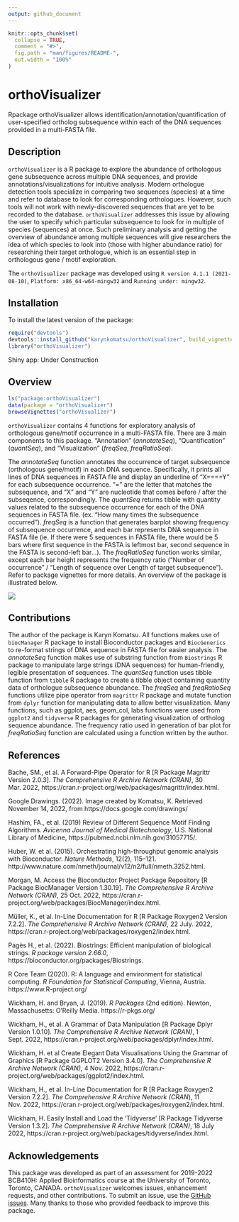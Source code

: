 ```yaml
---
output: github_document
---
```


<!-- README.md is generated from README.Rmd. Please edit that file -->

```r
knitr::opts_chunk$set(
  collapse = TRUE,
  comment = "#>",
  fig.path = "man/figures/README-",
  out.width = "100%"
)
```

# orthoVisualizer

Rpackage orthoVisualizer allows identification/annotation/quantification of user-specified ortholog subsequence within each of the DNA sequences provided in a multi-FASTA file.

## Description

`orthoVisualizer` is a R package to explore the abundance of orthologous gene subsequence across multiple DNA sequences, and provide annotations/visualizations for intuitive analysis. Modern orthologue detection tools specialize in comparing two sequences (species) at a time and refer to database to look for corresponding orthologues. However, such tools will not work with newly-discovered sequences that are yet to be recorded to the database. `orthoVisualizer` addresses this issue by allowing the user to specify which particular subsequence to look for in multiple of species (sequences) at once. Such preliminary analysis and getting the overview of abundance among multiple sequences will give researchers the idea of which species to look into (those with higher abundance ratio) for researching their target orthologue, which is an essential step in orthologous gene / motif exploration. 

The `orthoVisualizer` package was developed using `R version 4.1.1 (2021-08-10)`, `Platform: x86_64-w64-mingw32` and `Running under: mingw32`.

## Installation

To install the latest version of the package:
``` r
require("devtools")
devtools::install_github("karynkomatsu/orthoVisualizer", build_vignettes = TRUE)
library("orthoVisualizer")
```
Shiny app: Under Construction


## Overview

``` r
ls("package:orthoVisualizer")
data(package = "orthoVisualizer") 
browseVignettes("orthoVisualizer")
```
`orthoVisualizer` contains 4 functions for exploratory analysis of orthologous gene/motif occurrence in a multi-FASTA file. There are 3 main components to this package. "Annotation" (*annotateSeq*), "Quantification" (*quantSeq*), and "Visualization" (*freqSeq*, *freqRatioSeq*). 

The *annotateSeq* function annotates the occurrence of target subsequence (orthologous gene/motif) in each DNA sequence. Specifically, it prints all lines of DNA sequences in FASTA file and display an underline of "X====Y" for each subsequence occurrence. "=" are the letter that matches the subsequence, and "X" and "Y" are nucleotide that comes before / after the subseqence, correspondingly. The *quantSeq* returns tibble with quantity values related to the subsequence occurrence for each of the DNA sequences in FASTA file. (ex. "How many times the subsequence occurred"). *freqSeq* is a function that generates barplot showing frequency of subsequence occurrence, and each bar represents DNA sequence in FASTA file (ie. If there were 5 sequences in FASTA file, there would be 5 bars where first sequence in the FASTA is leftmost bar, second sequence in the FASTA is second-left bar...). The *freqRatioSeq* function works similar, except each bar height represents the frequency ratio ("Number of occurrence" / "Length of sequence over Length of target subsequence"). Refer to package vignettes for more details. An overview of the package is illustrated below. 

![](./inst/extdata/KOMATSU_K_A4.png)


## Contributions

The author of the package is Karyn Komatsu. All functions makes use of `biocManager` R package to install Bioconductor packages and `BiocGenerics` to re-format strings of DNA sequence in FASTA file for easier analysis. The *annotateSeq* function makes use of substring function from `Biostrings` R package to manipulate large strings (DNA sequences) for human-friendly, legible presentation of sequences. The *quantSeq* function uses tibble function from `tibble` R package to create a tibble object containing quantity data of orthologue subsequence abundance. The *freqSeq* and *freqRatioSeq* functions utilize pipe operator from `magrittr` R package and mutate function from `dplyr` function for manipulating data to allow better visualization. Many functions, such as ggplot, aes, geom_col, labs functions were used from `ggplot2` and `tidyverse` R packages for generating visualization of ortholog sequence abundance. The frequency ratio used in generation of bar plot for *freqRatioSeq* function are calculated using a function written by the author.


## References

Bache, SM., et al. A Forward-Pipe Operator for R [R Package Magrittr Version 2.0.3]. *The Comprehensive R Archive Network (CRAN)*, 30 Mar. 2022, https://cran.r-project.org/web/packages/magrittr/index.html. 

Google Drawings. (2022). Image created by Komatsu, K. Retrieved November 14, 2022, from https://docs.google.com/drawings/

Hashim, FA., et al. (2019) Review of Different Sequence Motif Finding Algorithms. *Avicenna Journal of Medical Biotechnology*, U.S. National Library of Medicine, https://pubmed.ncbi.nlm.nih.gov/31057715/. 

Huber, W. et al. (2015). Orchestrating high-throughput genomic analysis with Bioconductor. *Nature Methods*, 12(2), 115–121. http://www.nature.com/nmeth/journal/v12/n2/full/nmeth.3252.html.

Morgan, M. Access the Bioconductor Project Package Repository [R Package BiocManager Version 1.30.19]. *The Comprehensive R Archive Network (CRAN)*, 25 Oct. 2022, https://cran.r-project.org/web/packages/BiocManager/index.html. 

Müller, K., et al. In-Line Documentation for R [R Package Roxygen2 Version 7.2.2]. *The Comprehensive R Archive Network (CRAN)*, 22 July. 2022, https://cran.r-project.org/web/packages/roxygen2/index.html. 

Pagès H., et al. (2022). Biostrings: Efficient manipulation of biological strings. *R package version 2.66.0*, https://bioconductor.org/packages/Biostrings.

R Core Team (2020). R: A language and environment for statistical computing. *R Foundation for Statistical Computing*, Vienna, Austria. https://www.R-project.org/

Wickham, H. and Bryan, J. (2019). *R Packages* (2nd edition). Newton, Massachusetts: O'Reilly Media. https://r-pkgs.org/

Wickham, H., et al. A Grammar of Data Manipulation [R Package Dplyr Version 1.0.10]. *The Comprehensive R Archive Network (CRAN)*, 1 Sept. 2022, https://cran.r-project.org/web/packages/dplyr/index.html. 

Wickham, H. et al Create Elegant Data Visualisations Using the Grammar of Graphics [R Package GGPLOT2 Version 3.4.0]. *The Comprehensive R Archive Network (CRAN)*, 4 Nov. 2022, https://cran.r-project.org/web/packages/ggplot2/index.html. 

Wickham, H., et al. In-Line Documentation for R [R Package Roxygen2 Version 7.2.2]. *The Comprehensive R Archive Network (CRAN*), 11 Nov. 2022, https://cran.r-project.org/web/packages/roxygen2/index.html. 

Wickham, H. Easily Install and Load the 'Tidyverse' [R Package Tidyverse Version 1.3.2]. *The Comprehensive R Archive Network (CRAN)*, 18 July 2022, https://cran.r-project.org/web/packages/tidyverse/index.html. 


## Acknowledgements

This package was developed as part of an assessment for 2019-2022 BCB410H: Applied Bioinformatics course at the University of Toronto, Toronto, CANADA. `orthoVisualizer` welcomes issues, enhancement requests, and other contributions. To submit an issue, use the [GitHub issues](https://github.com/karynkomatsu/orthoVisualizer/issues). Many thanks to those who provided feedback to improve this package.
